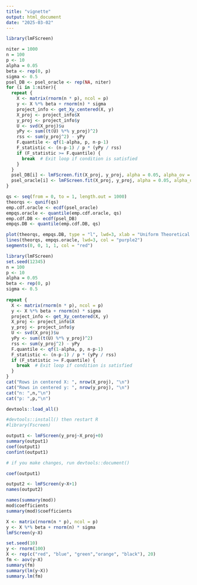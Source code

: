 ```yaml
---
title: "vignette"
output: html_document
date: "2025-03-02"
---
```


```r
library(lmFScreen)
```


```r
niter = 1000
n = 100
p <- 10 
alpha = 0.05
beta <- rep(0, p)
sigma <- 0.5
psel_DB <- psel_oracle <- rep(NA, niter)
for (i in 1:niter){
  repeat {
    X <- matrix(rnorm(n * p), ncol = p)
    y <- X %*% beta + rnorm(n) * sigma
    project_info <- get_Xy_centered(X, y)
    X_proj <- project_info$X
    y_proj <- project_info$y
    U <- svd(X_proj)$u
    yPy <- sum((t(U) %*% y_proj)^2)
    rss <- sum(y_proj^2) - yPy
    F.quantile <- qf(1-alpha, p, n-p-1) 
    F_statistic <- (n-p-1) / p * (yPy / rss)
    if (F_statistic >= F.quantile) {
      break  # Exit loop if condition is satisfied
    }
  }
  psel_DB[i] <- lmFScreen.fit(X_proj, y_proj, alpha = 0.05, alpha_ov = 0.05, test_cols = 1)$pvalues
  psel_oracle[i] <- lmFScreen.fit(X_proj, y_proj, alpha = 0.05, alpha_ov = 0.05, test_cols = 1, sigma_sq = sigma^2)$pvalues
}
```

```r
qs <- seq(from = 0, to = 1, length.out = 1000)
theorqs <- qunif(qs)
emp.cdf.oracle <- ecdf(psel_oracle)
empqs.oracle <- quantile(emp.cdf.oracle, qs)
emp.cdf.DB <- ecdf(psel_DB)
empqs.DB <- quantile(emp.cdf.DB, qs)

plot(theorqs, empqs.DB, type = "l", lwd=3, xlab = "Uniform Theoretical Quantiles", ylab = "Empirical Quantiles",, xlim = c(0, 1), ylim = c(0, 1), col = "blue", main="Global null")
lines(theorqs, empqs.oracle, lwd=3, col = "purple2")
segments(0, 0, 1, 1, col = "red")
```






```r
library(lmFScreen)
set.seed(12345)
n = 100
p <- 10 
alpha = 0.05
beta <- rep(0, p)
sigma <- 0.5
 
repeat {
  X <- matrix(rnorm(n * p), ncol = p)
  y <- X %*% beta + rnorm(n) * sigma
  project_info <- get_Xy_centered(X, y)
  X_proj <- project_info$X
  y_proj <- project_info$y
  U <- svd(X_proj)$u
  yPy <- sum((t(U) %*% y_proj)^2)
  rss <- sum(y_proj^2) - yPy
  F.quantile <- qf(1-alpha, p, n-p-1) 
  F_statistic <- (n-p-1) / p * (yPy / rss)
  if (F_statistic >= F.quantile) {
    break  # Exit loop if condition is satisfied
  }
}
cat("Rows in centered X: ", nrow(X_proj), "\n")
cat("Rows in centered y: ", nrow(y_proj), "\n")
cat("n: ",n,"\n")
cat("p: ",p,"\n")
```


```r
devtools::load_all()
```

```r
#devtools::install() then restart R
#library(Fscreen)

output1 <- lmFScreen(y_proj~X_proj+0)
summary(output1)
coef(output1)
confint(output1)

# if you make changes, run devtools::document()
```

```r
coef(output1)
```


```r
output2 <- lmFScreen(y~X+1)
names(output2)
```

```r
names(summary(mod))
mod$coefficients
summary(mod)$coefficients
```


```r
X <- matrix(rnorm(n * p), ncol = p)
y <- X %*% beta + rnorm(n) * sigma
lmFScreen(y~X)
```

```r
set.seed(10)
y <- rnorm(100)
X <- rep(c("red", "blue", "green","orange", "black"), 20)
fm <- aov(y~X)
summary(fm)
summary(lm(y~X))
summary.lm(fm)
```





